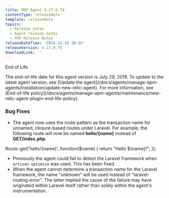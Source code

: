 ```yaml
---
title: PHP Agent 4.17.0.79
contentType: releaseNote
template: releaseNote
topics:
  - Release notes
  - Agent release notes
  - PHP Release Notes
releaseDateTime: '2014-12-19 10:25'
releaseVersion: 4.17.0.79
downloadLink: ''
---
```


End of Life

<Callout variant="important">
  The end-of-life date for this agent version is July 29, 2019. To update to the latest agent version, see [Update the agent](/docs/agents/manage-apm-agents/installation/update-new-relic-agent). For more information, see [End-of-life policy](/docs/agents/manage-apm-agents/maintenance/new-relic-agent-plugin-end-life-policy).
</Callout>

### Bug Fixes

* The agent now uses the route pattern as the transaction name for unnamed, closure-based routes under Laravel. For example, the following route will now be named **hello/&#x7B;name}** instead of **GET/index.php**.

Route::get('hello/&#x7B;name}', function($name) &#x7B; return "Hello $&#x7B;name}!"; });

* Previously the agent could fail to detect the Laravel framework when `artisan optimize` was used. This has been fixed.
* When the agent cannot determine a transaction name for the Laravel framework, the name "unknown" will be used instead of "laravel-routing-error". The latter implied the cause of the failure may have originated within Laravel itself rather than solely within the agent's instrumentation.
